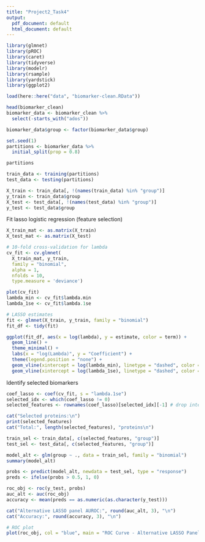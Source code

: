 ```yaml
---
title: "Project2_Task4"
output:
  pdf_document: default
  html_document: default
---
```


```r
library(glmnet)
library(pROC)
library(caret)
library(tidyverse)
library(modelr)
library(rsample)
library(yardstick)
library(ggplot2)
```

```r
load(here::here("data", "biomarker-clean.RData"))

head(biomarker_clean)
biomarker_data <- biomarker_clean %>% 
  select(-starts_with("ados"))

biomarker_data$group <- factor(biomarker_data$group)
```

```r
set.seed(1)
partitions <- biomarker_data %>% 
  initial_split(prop = 0.8)

partitions

train_data <- training(partitions)
test_data <- testing(partitions)

X_train <- train_data[, !(names(train_data) %in% "group")]
y_train <- train_data$group
X_test <- test_data[, !(names(test_data) %in% "group")]
y_test <- test_data$group
```


Fit lasso logistic regression (feature selection)

```r
X_train_mat <- as.matrix(X_train)
X_test_mat <- as.matrix(X_test)

# 10-fold cross-validation for lambda
cv_fit <- cv.glmnet(
  X_train_mat, y_train,
  family = "binomial",
  alpha = 1,
  nfolds = 10,
  type.measure = 'deviance')

plot(cv_fit)
lambda_min <- cv_fit$lambda.min
lambda_1se <- cv_fit$lambda.1se
```
```r
# LASSO estimates
fit <- glmnet(X_train, y_train, family = "binomial")
fit_df <- tidy(fit)

ggplot(fit_df, aes(x = log(lambda), y = estimate, color = term)) +
  geom_line() +
  theme_minimal() +
  labs(x = "log(Lambda)", y = "Coefficient") +
  theme(legend.position = "none") +
  geom_vline(xintercept = log(lambda_min), linetype = "dashed", color = "red") +
  geom_vline(xintercept = log(lambda_1se), linetype = "dashed", color = "blue")
```

Identify selected biomarkers
```r
coef_lasso <- coef(cv_fit, s = "lambda.1se")
selected_idx <- which(coef_lasso != 0)
selected_features <- rownames(coef_lasso)[selected_idx][-1] # drop intercept

cat("Selected proteins:\n")
print(selected_features)
cat("Total:", length(selected_features), "proteins\n")
```

```r
train_sel <- train_data[, c(selected_features, "group")]
test_sel <- test_data[, c(selected_features, "group")]

model_alt <- glm(group ~ ., data = train_sel, family = "binomial")
summary(model_alt)

probs <- predict(model_alt, newdata = test_sel, type = "response")
preds <- ifelse(probs > 0.5, 1, 0)
```

```r
roc_obj <- roc(y_test, probs)
auc_alt <- auc(roc_obj)
accuracy <- mean(preds == as.numeric(as.character(y_test)))

cat("Alternative LASSO panel AUROC:", round(auc_alt, 3), "\n")
cat("Accuracy:", round(accuracy, 3), "\n")

# ROC plot
plot(roc_obj, col = "blue", main = "ROC Curve - Alternative LASSO Panel")
```

